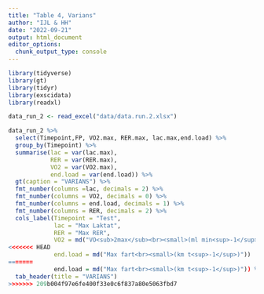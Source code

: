 ```yaml
---
title: "Table 4, Varians"
author: "IJL & HH"
date: "2022-09-21"
output: html_document
editor_options: 
  chunk_output_type: console
---
```


```r

library(tidyverse)
library(gt)
library(tidyr)
library(exscidata)
library(readxl)


```

```r

data_run_2 <- read_excel("data/data.run.2.xlsx") 

data_run_2 %>%
  select(Timepoint,FP, VO2.max, RER.max, lac.max,end.load) %>% 
  group_by(Timepoint) %>% 
  summarise(lac = var(lac.max),
            RER = var(RER.max),
            VO2 = var(VO2.max),
            end.load = var(end.load)) %>% 
  gt(caption = "VARIANS") %>% 
  fmt_number(columns =lac, decimals = 2) %>% 
  fmt_number(columns = VO2, decimals = 0) %>% 
  fmt_number(columns = end.load, decimals = 1) %>% 
  fmt_number(columns = RER, decimals = 2) %>% 
  cols_label(Timepoint = "Test",
             lac = "Max Laktat",
             RER = "Max RER",
             VO2 = md("VO<sub>2max</sub><br><small>(ml min<sup>-1</sup>)"),
<<<<<<< HEAD
             end.load = md("Max fart<br><small>(km t<sup>-1</sup>)")) 
=======
             end.load = md("Max fart<br><small>(km t<sup>-1</sup>)")) %>%
  tab_header(title = "VARIANS")
>>>>>>> 209b004f97e6fe400f33e0c6f837a80e5063fbd7


```
